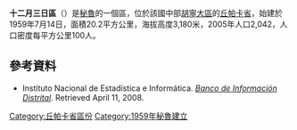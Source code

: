 '''十二月三日區'''（{{lang-es|Distrito de Tres de Diciembre}}）是[[秘魯|秘魯]]的一個區，位於該國中部[[胡寧大區|胡寧大區]]的[[丘帕卡省|丘帕卡省]]，始建於1959年7月14日，面積20.2平方公里，海拔高度3,180米，2005年人口2,042，人口密度每平方公里100人。

==參考資料==
*{{es icon}} Instituto Nacional de Estadística e Informática. ''[https://web.archive.org/web/20080410165254/http://desa.inei.gob.pe/mapas/bid/ Banco de Información Distrital]''. Retrieved April 11, 2008.

{{胡寧大區區份}}

{{DEFAULTSORT:Tres de Diciembre District}}
[[Category:丘帕卡省區份|Category:丘帕卡省區份]]
[[Category:1959年秘魯建立|Category:1959年秘魯建立]]


{{Junín-geo-stub}}
